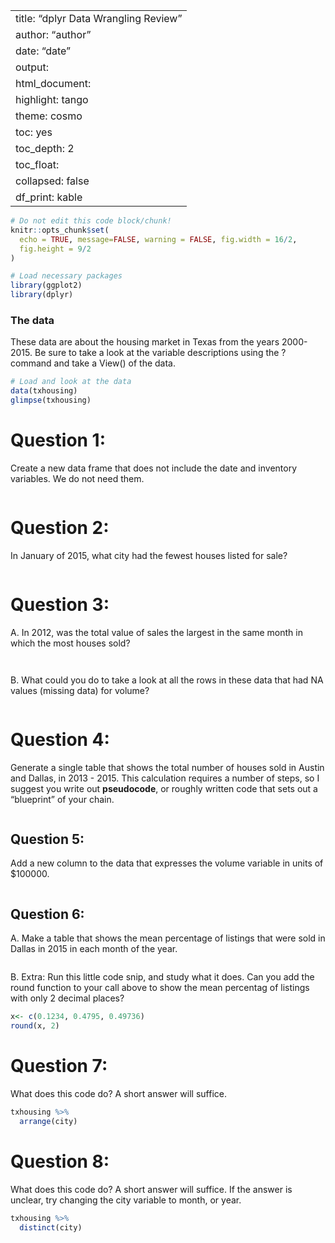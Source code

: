 
---
title: "dplyr Data Wrangling Review"
author: "author"
date: "date"
output:
  html_document:
    highlight: tango
    theme: cosmo
    toc: yes
    toc_depth: 2
    toc_float:
      collapsed: false
    df_print: kable
---

```{r, include=FALSE}
# Do not edit this code block/chunk!
knitr::opts_chunk$set(
  echo = TRUE, message=FALSE, warning = FALSE, fig.width = 16/2, 
  fig.height = 9/2
)
```


```{r}
# Load necessary packages
library(ggplot2)
library(dplyr)
```


### The data
These data are about the housing market in Texas from the years 2000-2015. Be sure to take a look at the variable descriptions using the ? command and take a View() of the data. 

```{r}
# Load and look at the data 
data(txhousing)
glimpse(txhousing)
```


# Question 1: 
Create a new data frame that does not include the date and inventory variables. We do not need them.  

```{r}

```


# Question 2: 
In January of 2015, what city had the fewest houses listed for sale? 


```{r eval = F}

```


# Question 3: 
A. In 2012, was the total value of sales the largest in the same month in which the most houses sold?


```{r eval = F}

```

```{r eval = F}

```

B. What could you do to take a look at all the rows in these data that had NA values (missing data) for volume?

```{r eval = F}

```


# Question 4:
Generate a single table that shows the total number of houses sold in Austin and Dallas, in 2013 - 2015. This calculation requires a number of steps, so I suggest you write out **pseudocode**, or roughly written code that sets out a "blueprint" of your chain. 

```{r}

```


## Question 5: 
Add a new column to the data that expresses the volume variable in units of $100000. 
```{r}

```


## Question 6: 
A. Make a table that shows the mean percentage of listings that were sold in Dallas in 2015 in each month of the year. 

```{r}

```

B. Extra: Run this little code snip, and study what it does. Can you add the round function to your call above to show the mean percentag of listings with only 2 decimal places?

```{r}
x<- c(0.1234, 0.4795, 0.49736)
round(x, 2)
```


# Question 7: 
What does this code do? A short answer will suffice. 
```{r eval = F}
txhousing %>% 
  arrange(city)
```


# Question 8: 
What does this code do? A short answer will suffice. If the answer is unclear, try changing the city variable to month, or year. 
```{r eval = F}
txhousing %>% 
  distinct(city)
```

